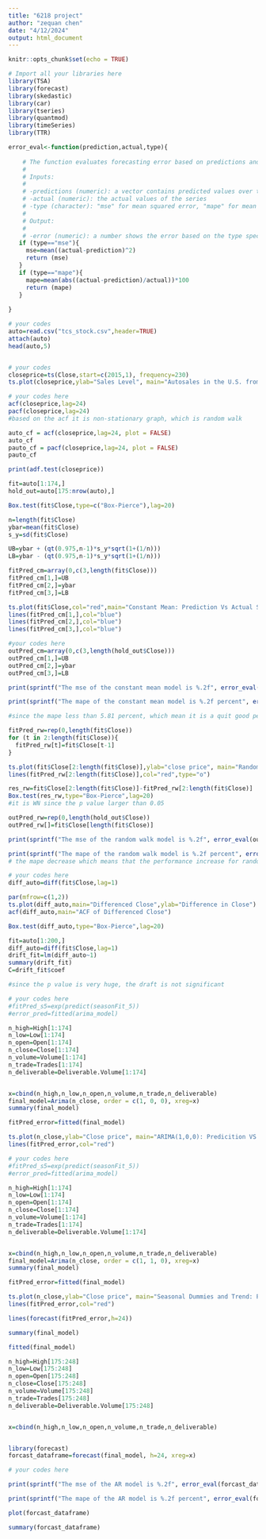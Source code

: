 ```yaml
---
title: "6218 project"
author: "zequan chen"
date: "4/12/2024"
output: html_document
---
```


```r
knitr::opts_chunk$set(echo = TRUE)
```

```r
# Import all your libraries here
library(TSA)
library(forecast)
library(skedastic)
library(car)
library(tseries)
library(quantmod)
library(timeSeries)
library(TTR)
```

```r
error_eval<-function(prediction,actual,type){
    
    # The function evaluates forecasting error based on predictions and actual values of the series
    # 
    # Inputs:
    # 
    # -predictions (numeric): a vector contains predicted values over time
    # -actual (numeric): the actual values of the series
    # -type (character): "mse" for mean squared error, "mape" for mean absolute percentage error
    #
    # Output:
    #
    # -error (numeric): a number shows the error based on the type specified.
   if (type=="mse"){
     mse=mean((actual-prediction)^2)
     return (mse)
   } 
   if (type=="mape"){
     mape=mean(abs((actual-prediction)/actual))*100
     return (mape)
   }
    
}
```

```r
# your codes
auto=read.csv("tcs_stock.csv",header=TRUE)
attach(auto)
head(auto,5)
```

```r

```



```r
# your codes
closeprice=ts(Close,start=c(2015,1), frequency=230)
ts.plot(closeprice,ylab="Sales Level", main="Autosales in the U.S. from  2015-01 to 2016-01")
```


```r
# your codes here
acf(closeprice,lag=24)
pacf(closeprice,lag=24)
#based on the acf it is non-stationary graph, which is random walk
```

```r
auto_cf = acf(closeprice,lag=24, plot = FALSE)
auto_cf
pauto_cf = pacf(closeprice,lag=24, plot = FALSE)
pauto_cf
```

```r
print(adf.test(closeprice))
```
```r
fit=auto[1:174,]
hold_out=auto[175:nrow(auto),]
```

```r
Box.test(fit$Close,type=c("Box-Pierce"),lag=20)
```

```r
n=length(fit$Close)
ybar=mean(fit$Close)
s_y=sd(fit$Close)

UB=ybar + (qt(0.975,n-1)*s_y*sqrt(1+(1/n)))
LB=ybar - (qt(0.975,n-1)*s_y*sqrt(1+(1/n)))

fitPred_cm=array(0,c(3,length(fit$Close)))
fitPred_cm[1,]=UB
fitPred_cm[2,]=ybar
fitPred_cm[3,]=LB

ts.plot(fit$Close,col="red",main="Constant Mean: Prediction Vs Actual Series",ylab="ClosePrice" )
lines(fitPred_cm[1,],col="blue")
lines(fitPred_cm[2,],col="blue")
lines(fitPred_cm[3,],col="blue")
```


```r
#your codes here
outPred_cm=array(0,c(3,length(hold_out$Close)))
outPred_cm[1,]=UB
outPred_cm[2,]=ybar
outPred_cm[3,]=LB

print(sprintf("The mse of the constant mean model is %.2f", error_eval(outPred_cm[2,],hold_out$Close,"mse")))

print(sprintf("The mape of the constant mean model is %.2f percent", error_eval(outPred_cm[2,],hold_out$Close,"mape")))

#since the mape less than 5.81 percent, which mean it is a quit good performance for the constant model
```
```r
fitPred_rw=rep(0,length(fit$Close))
for (t in 2:length(fit$Close)){
  fitPred_rw[t]=fit$Close[t-1]
}

ts.plot(fit$Close[2:length(fit$Close)],ylab="close price", main="Random Walk: Predicition VS Actual Series")
lines(fitPred_rw[2:length(fit$Close)],col="red",type="o")
```


```r
res_rw=fit$Close[2:length(fit$Close)]-fitPred_rw[2:length(fit$Close)]
Box.test(res_rw,type="Box-Pierce",lag=20)
#it is WN since the p value larger than 0.05
```

```r
outPred_rw=rep(0,length(hold_out$Close))
outPred_rw[]=fit$Close[length(fit$Close)]

print(sprintf("The mse of the random walk model is %.2f", error_eval(outPred_rw,hold_out$Close,"mse")))

print(sprintf("The mape of the random walk model is %.2f percent", error_eval(outPred_rw,hold_out$Close,"mape")))
# the mape decrease which means that the performance increase for random wal model
```

```r
# your codes here
diff_auto=diff(fit$Close,lag=1)

par(mfrow=c(1,2))
ts.plot(diff_auto,main="Differenced Close",ylab="Difference in Close")
acf(diff_auto,main="ACF of Differenced Close")
```

```r
Box.test(diff_auto,type="Box-Pierce",lag=20)

```

```r
fit=auto[1:200,]
diff_auto=diff(fit$Close,lag=1)
drift_fit=lm(diff_auto~1)
summary(drift_fit)
C=drift_fit$coef

#since the p value is very huge, the draft is not significant
```


```r
# your codes here
#fitPred_s5=exp(predict(seasonFit_5))
#error_pred=fitted(arima_model)

n_high=High[1:174]
n_low=Low[1:174]
n_open=Open[1:174]
n_close=Close[1:174]
n_volume=Volume[1:174]
n_trade=Trades[1:174]
n_deliverable=Deliverable.Volume[1:174]


x=cbind(n_high,n_low,n_open,n_volume,n_trade,n_deliverable)
final_model=Arima(n_close, order = c(1, 0, 0), xreg=x)
summary(final_model)

fitPred_error=fitted(final_model)

ts.plot(n_close,ylab="Close price", main="ARIMA(1,0,0): Predicition VS Actual Series")
lines(fitPred_error,col="red")
```

```r
# your codes here
#fitPred_s5=exp(predict(seasonFit_5))
#error_pred=fitted(arima_model)

n_high=High[1:174]
n_low=Low[1:174]
n_open=Open[1:174]
n_close=Close[1:174]
n_volume=Volume[1:174]
n_trade=Trades[1:174]
n_deliverable=Deliverable.Volume[1:174]


x=cbind(n_high,n_low,n_open,n_volume,n_trade,n_deliverable)
final_model=Arima(n_close, order = c(1, 1, 0), xreg=x)
summary(final_model)

fitPred_error=fitted(final_model)

ts.plot(n_close,ylab="Close price", main="Seasonal Dummies and Trend: Predicition VS Actual Series")
lines(fitPred_error,col="red")

lines(forecast(fitPred_error,h=24))

```



```r
summary(final_model)
```


```r
fitted(final_model)
```

```r
n_high=High[175:248]
n_low=Low[175:248]
n_open=Open[175:248]
n_close=Close[175:248]
n_volume=Volume[175:248]
n_trade=Trades[175:248]
n_deliverable=Deliverable.Volume[175:248]


x=cbind(n_high,n_low,n_open,n_volume,n_trade,n_deliverable)


library(forecast)
forcast_dataframe=forecast(final_model, h=24, xreg=x)

```


```r
# your codes here

print(sprintf("The mse of the AR model is %.2f", error_eval(forcast_dataframe[["mean"]],Close[175:248],"mse")))

print(sprintf("The mape of the AR model is %.2f percent", error_eval(forcast_dataframe[["mean"]],Close[175:248],"mape")))

```

```r
plot(forcast_dataframe)

```

```r
summary(forcast_dataframe)
```





